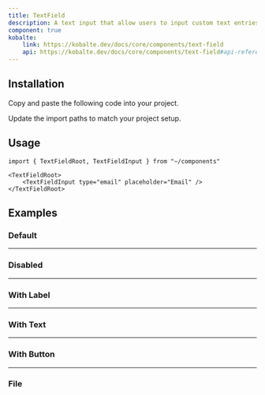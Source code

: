 ```yaml
---
title: TextField
description: A text input that allow users to input custom text entries with a keyboard.
component: true
kobalte:
    link: https://kobalte.dev/docs/core/components/text-field
    api: https://kobalte.dev/docs/core/components/text-field#api-reference
---
```


<ComponentExample src="/src/components/examples/textfield/demo.tsx">
    <TextFieldDemo />
</ComponentExample>

## Installation

<Steps>

<Step>Copy and paste the following code into your project.</Step>

<ComponentSource src="/src/components/ui/textfield.tsx" />

<Step>Update the import paths to match your project setup.</Step>

</Steps>

## Usage

```tsx
import { TextFieldRoot, TextFieldInput } from "~/components"
```

```tsx
<TextFieldRoot>
    <TextFieldInput type="email" placeholder="Email" />
</TextFieldRoot>
```

## Examples

### Default

<ComponentExample src="/src/components/examples/textfield/demo.tsx">
    <TextFieldDemo />
</ComponentExample>

---

### Disabled

<ComponentExample src="/src/components/examples/textfield/disabled.tsx">
    <TextFieldDisabled />
</ComponentExample>

---

### With Label

<ComponentExample src="/src/components/examples/textfield/with-label.tsx">
    <TextFieldWithLabel />
</ComponentExample>

---

### With Text

<ComponentExample src="/src/components/examples/textfield/with-text.tsx">
    <TextFieldWithText />
</ComponentExample>

---

### With Button

<ComponentExample src="/src/components/examples/textfield/with-button.tsx">
    <TextFieldWithButton />
</ComponentExample>

---

### File

<ComponentExample src="/src/components/examples/textfield/file.tsx">
    <TextFieldFile />
</ComponentExample>
